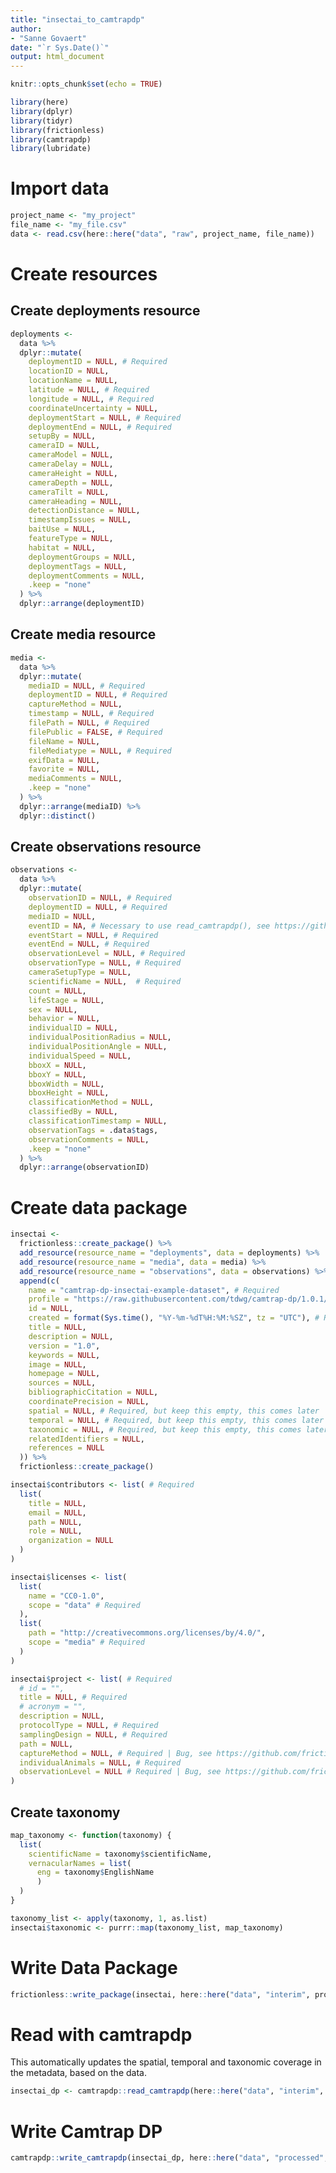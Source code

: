 ```yaml
---
title: "insectai_to_camtrapdp"
author: 
- "Sanne Govaert"
date: "`r Sys.Date()`"
output: html_document
---
```


```r
knitr::opts_chunk$set(echo = TRUE)
```

```r
library(here)
library(dplyr)
library(tidyr)
library(frictionless)
library(camtrapdp)
library(lubridate)
```

# Import data

```r
project_name <- "my_project"
file_name <- "my_file.csv"
data <- read.csv(here::here("data", "raw", project_name, file_name))
```

# Create resources

## Create deployments resource

```r
deployments <-
  data %>% 
  dplyr::mutate(
    deploymentID = NULL, # Required
    locationID = NULL,
    locationName = NULL,
    latitude = NULL, # Required
    longitude = NULL, # Required
    coordinateUncertainty = NULL,
    deploymentStart = NULL, # Required
    deploymentEnd = NULL, # Required
    setupBy = NULL,
    cameraID = NULL,
    cameraModel = NULL,
    cameraDelay = NULL,
    cameraHeight = NULL,
    cameraDepth = NULL,
    cameraTilt = NULL,
    cameraHeading = NULL,
    detectionDistance = NULL,
    timestampIssues = NULL,
    baitUse = NULL,
    featureType = NULL,
    habitat = NULL,
    deploymentGroups = NULL,
    deploymentTags = NULL,
    deploymentComments = NULL,
    .keep = "none"
  ) %>% 
  dplyr::arrange(deploymentID)
```

## Create media resource

```r
media <-
  data %>% 
  dplyr::mutate(
    mediaID = NULL, # Required
    deploymentID = NULL, # Required
    captureMethod = NULL,
    timestamp = NULL, # Required
    filePath = NULL, # Required
    filePublic = FALSE, # Required
    fileName = NULL,
    fileMediatype = NULL, # Required
    exifData = NULL,
    favorite = NULL,
    mediaComments = NULL,
    .keep = "none"
  ) %>% 
  dplyr::arrange(mediaID) %>%
  dplyr::distinct()
```

## Create observations resource

```r
observations <-
  data %>% 
  dplyr::mutate(
    observationID = NULL, # Required
    deploymentID = NULL, # Required
    mediaID = NULL,
    eventID = NA, # Necessary to use read_camtrapdp(), see https://github.com/inbo/camtrapdp/issues/162
    eventStart = NULL, # Required
    eventEnd = NULL, # Required
    observationLevel = NULL, # Required
    observationType = NULL, # Required 
    cameraSetupType = NULL,
    scientificName = NULL,  # Required
    count = NULL,
    lifeStage = NULL,
    sex = NULL,
    behavior = NULL,
    individualID = NULL,
    individualPositionRadius = NULL,
    individualPositionAngle = NULL,
    individualSpeed = NULL,
    bboxX = NULL,
    bboxY = NULL,
    bboxWidth = NULL,
    bboxHeight = NULL,
    classificationMethod = NULL,
    classifiedBy = NULL,
    classificationTimestamp = NULL,
    observationTags = .data$tags,
    observationComments = NULL,
    .keep = "none"
  ) %>% 
  dplyr::arrange(observationID)
```

# Create data package

```r
insectai <-
  frictionless::create_package() %>%
  add_resource(resource_name = "deployments", data = deployments) %>%
  add_resource(resource_name = "media", data = media) %>%
  add_resource(resource_name = "observations", data = observations) %>%
  append(c(
    name = "camtrap-dp-insectai-example-dataset", # Required
    profile = "https://raw.githubusercontent.com/tdwg/camtrap-dp/1.0.1/camtrap-dp-profile.json", # Required (incorrect, hack to use read_camtrapdp())
    id = NULL,
    created = format(Sys.time(), "%Y-%m-%dT%H:%M:%SZ", tz = "UTC"), # Required
    title = NULL,
    description = NULL,
    version = "1.0",
    keywords = NULL,
    image = NULL,
    homepage = NULL,
    sources = NULL,
    bibliographicCitation = NULL,
    coordinatePrecision = NULL,
    spatial = NULL, # Required, but keep this empty, this comes later
    temporal = NULL, # Required, but keep this empty, this comes later
    taxonomic = NULL, # Required, but keep this empty, this comes later
    relatedIdentifiers = NULL,
    references = NULL
  )) %>%
  frictionless::create_package()

insectai$contributors <- list( # Required
  list(
    title = NULL,
    email = NULL,
    path = NULL,
    role = NULL,
    organization = NULL
  )
)

insectai$licenses <- list(
  list(
    name = "CC0-1.0",
    scope = "data" # Required
  ),
  list(
    path = "http://creativecommons.org/licenses/by/4.0/",
    scope = "media" # Required
  )
)

insectai$project <- list( # Required
  # id = "",
  title = NULL, # Required
  # acronym = "",
  description = NULL,
  protocolType = NULL, # Required
  samplingDesign = NULL, # Required
  path = NULL,
  captureMethod = NULL, # Required | Bug, see https://github.com/frictionlessdata/frictionless-r/issues/276
  individualAnimals = NULL, # Required
  observationLevel = NULL # Required | Bug, see https://github.com/frictionlessdata/frictionless-r/issues/276
)
```

## Create taxonomy

```r
map_taxonomy <- function(taxonomy) {
  list(
    scientificName = taxonomy$scientificName,
    vernacularNames = list(
      eng = taxonomy$EnglishName
      )
  )
}
```

```r
taxonomy_list <- apply(taxonomy, 1, as.list)
insectai$taxonomic <- purrr::map(taxonomy_list, map_taxonomy)
```

# Write Data Package

```r
frictionless::write_package(insectai, here::here("data", "interim", project_name))
```

# Read with camtrapdp

This automatically updates the spatial, temporal and taxonomic coverage in the metadata, based on the data.

```r
insectai_dp <- camtrapdp::read_camtrapdp(here::here("data", "interim", project_name, "datapackage.json"))
```

# Write Camtrap DP

```r
camtrapdp::write_camtrapdp(insectai_dp, here::here("data", "processed", project_name))
```